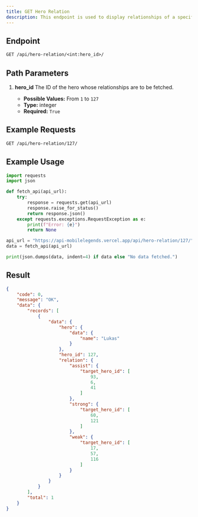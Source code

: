 ```yaml
---
title: GET Hero Relation
description: This endpoint is used to display relationships of a specific hero identified by hero_id.
---
```


## Endpoint

```txt
GET /api/hero-relation/<int:hero_id>/
```

## Path Parameters

1. **hero_id**
   The ID of the hero whose relationships are to be fetched.

   - **Possible Values:** From `1` to `127`
   - **Type:** integer
   - **Required:** `True`

## Example Requests

```txt
GET /api/hero-relation/127/
```

## Example Usage

```python {13} showLineNumbers
import requests
import json

def fetch_api(api_url):
    try:
        response = requests.get(api_url)
        response.raise_for_status()
        return response.json()
    except requests.exceptions.RequestException as e:
        print(f"Error: {e}")
        return None

api_url = "https://api-mobilelegends.vercel.app/api/hero-relation/127/"
data = fetch_api(api_url)

print(json.dumps(data, indent=4) if data else "No data fetched.")
```

## Result

```json {10} showLineNumbers
{
    "code": 0,
    "message": "OK",
    "data": {
        "records": [
            {
                "data": {
                    "hero": {
                        "data": {
                            "name": "Lukas"
                        }
                    },
                    "hero_id": 127,
                    "relation": {
                        "assist": {
                            "target_hero_id": [
                                93,
                                6,
                                41
                            ]
                        },
                        "strong": {
                            "target_hero_id": [
                                60,
                                121
                            ]
                        },
                        "weak": {
                            "target_hero_id": [
                                17,
                                57,
                                116
                            ]
                        }
                    }
                }
            }
        ],
        "total": 1
    }
}
```